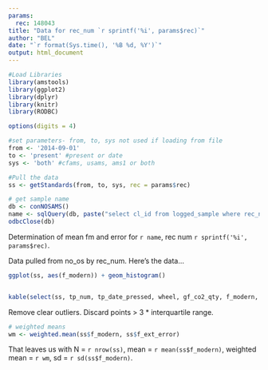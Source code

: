 ```yaml
---
params:
  rec: 148043
title: "Data for rec_num `r sprintf('%i', params$rec)`"
author: "BEL"
date: "`r format(Sys.time(), '%B %d, %Y')`"
output: html_document
---
```


```r
#Load Libraries
library(amstools)
library(ggplot2)
library(dplyr)
library(knitr)
library(RODBC)

options(digits = 4)

#set parameters- from, to, sys not used if loading from file
from <- '2014-09-01'
to <- 'present' #present or date
sys <- 'both' #cfams, usams, ams1 or both

#Pull the data
ss <- getStandards(from, to, sys, rec = params$rec)

# get sample name
db <- conNOSAMS()
name <- sqlQuery(db, paste("select cl_id from logged_sample where rec_num =", params$rec))
odbcClose(db)
```

Determination of mean fm and error for `r name`, rec num `r sprintf('%i', params$rec)`.

Data pulled from no_os by rec_num.
Here's the data...

```r
ggplot(ss, aes(f_modern)) + geom_histogram()


kable(select(ss, tp_num, tp_date_pressed, wheel, gf_co2_qty, f_modern, f_int_error, f_ext_error))
```

Remove clear outliers. Discard points > 3 * interquartile range.

```r


# weighted means
wm <- weighted.mean(ss$f_modern, ss$f_ext_error)

```

That leaves us with N = `r nrow(ss)`, mean = `r mean(ss$f_modern)`, weighted mean = `r wm`, sd = `r sd(ss$f_modern)`.

